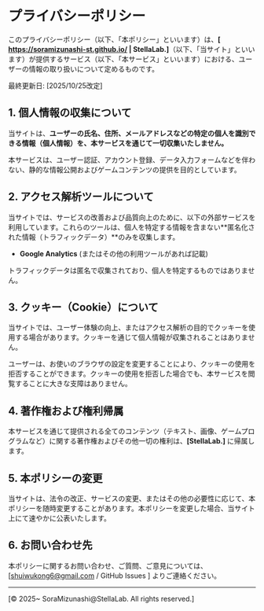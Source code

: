 # プライバシーポリシー

このプライバシーポリシー（以下、「本ポリシー」といいます）は、**[ https://soramizunashi-st.github.io/ | StellaLab.]**（以下、「当サイト」といいます）が提供するサービス（以下、「本サービス」といいます）における、ユーザーの情報の取り扱いについて定めるものです。

最終更新日: [2025/10/25改定]

## 1. 個人情報の収集について

当サイトは、**ユーザーの氏名、住所、メールアドレスなどの特定の個人を識別できる情報（個人情報）を、本サービスを通じて一切収集いたしません。**

本サービスは、ユーザー認証、アカウント登録、データ入力フォームなどを伴わない、静的な情報公開およびゲームコンテンツの提供を目的としています。

## 2. アクセス解析ツールについて

当サイトでは、サービスの改善および品質向上のために、以下の外部サービスを利用しています。これらのツールは、個人を特定する情報を含まない**匿名化された情報（トラフィックデータ）**のみを収集します。

- **Google Analytics** (またはその他の利用ツールがあれば記載)

トラフィックデータは匿名で収集されており、個人を特定するものではありません。

## 3. クッキー（Cookie）について

当サイトでは、ユーザー体験の向上、またはアクセス解析の目的でクッキーを使用する場合があります。クッキーを通じて個人情報が収集されることはありません。

ユーザーは、お使いのブラウザの設定を変更することにより、クッキーの使用を拒否することができます。クッキーの使用を拒否した場合でも、本サービスを閲覧することに大きな支障はありません。

## 4. 著作権および権利帰属

本サービスを通じて提供される全てのコンテンツ（テキスト、画像、ゲームプログラムなど）に関する著作権およびその他一切の権利は、**[StellaLab.]** に帰属します。

## 5. 本ポリシーの変更

当サイトは、法令の改正、サービスの変更、またはその他の必要性に応じて、本ポリシーを随時変更することがあります。本ポリシーを変更した場合、当サイト上にて速やかに公表いたします。

## 6. お問い合わせ先

本ポリシーに関するお問い合わせ、ご質問、ご意見については、[shuiwukong6@gmail.com / GitHub Issues ] よりご連絡ください。

---
[© 2025~ SoraMizunashi@StellaLab. All rights reserved.]